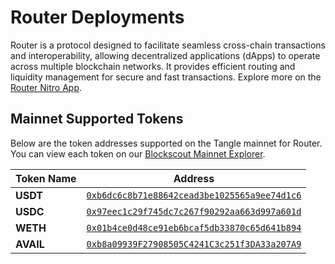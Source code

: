 # Router Deployments

Router is a protocol designed to facilitate seamless cross-chain transactions and interoperability, allowing decentralized applications (dApps) to operate across multiple blockchain networks. It provides efficient routing and liquidity management for secure and fast transactions. Explore more on the [Router Nitro App](https://app.routernitro.com/).

## Mainnet Supported Tokens

Below are the token addresses supported on the Tangle mainnet for Router. You can view each token on our [Blockscout Mainnet Explorer](https://explorer.tangle.tools/).

| Token Name | Address                                                                                                                          |
| ---------- | -------------------------------------------------------------------------------------------------------------------------------- |
| **USDT**   | [`0xb6dc6c8b71e88642cead3be1025565a9ee74d1c6`](https://explorer.tangle.tools/address/0xb6dc6c8b71e88642cead3be1025565a9ee74d1c6) |
| **USDC**   | [`0x97eec1c29f745dc7c267f90292aa663d997a601d`](https://explorer.tangle.tools/address/0x97eec1c29f745dc7c267f90292aa663d997a601d) |
| **WETH**   | [`0x01b4ce0d48ce91eb6bcaf5db33870c65d641b894`](https://explorer.tangle.tools/address/0x01b4ce0d48ce91eb6bcaf5db33870c65d641b894) |
| **AVAIL**  | [`0xb8a09939F27908505C4241C3c251f3DA33a207A9`](https://explorer.tangle.tools/address/0xb8a09939F27908505C4241C3c251f3DA33a207A9) |
